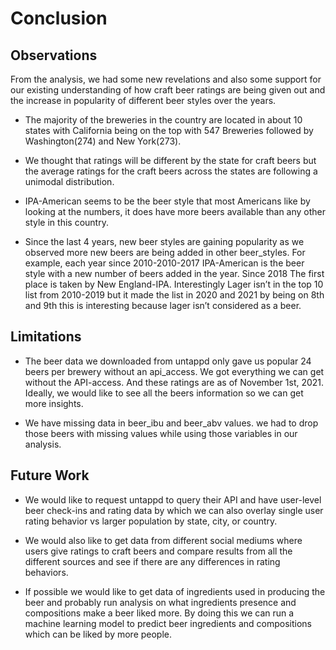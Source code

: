 # Conclusion

## Observations

From the analysis, we had some new revelations and also some support for our existing understanding of how craft beer ratings are being given out and the increase in popularity of different beer styles over the years.

-   The majority of the breweries in the country are located in about 10 states with California being on the top with 547 Breweries followed by Washington(274) and New York(273).

-   We thought that ratings will be different by the state for craft beers but the average ratings for the craft beers across the states are following a unimodal distribution.

-   IPA-American seems to be the beer style that most Americans like by looking at the numbers, it does have more beers available than any other style in this country.

-   Since the last 4 years, new beer styles are gaining popularity as we observed more new beers are being added in other beer_styles. For example, each year since 2010-2010-2017 IPA-American is the beer style with a new number of beers added in the year. Since 2018 The first place is taken by New England-IPA. Interestingly Lager isn't in the top 10 list from 2010-2019 but it made the list in 2020 and 2021 by being on 8th and 9th this is interesting because lager isn't considered as a beer.

## Limitations

-   The beer data we downloaded from untappd only gave us popular 24 beers per brewery without an api_access. We got everything we can get without the API-access. And these ratings are as of November 1st, 2021. Ideally, we would like to see all the beers information so we can get more insights.

-   We have missing data in beer_ibu and beer_abv values. we had to drop those beers with missing values while using those variables in our analysis.

## Future Work

-   We would like to request untappd to query their API and have user-level beer check-ins and rating data by which we can also overlay single user rating behavior vs larger population by state, city, or country.

-   We would also like to get data from different social mediums where users give ratings to craft beers and compare results from all the different sources and see if there are any differences in rating behaviors.

-   If possible we would like to get data of ingredients used in producing the beer and probably run analysis on what ingredients presence and compositions make a beer liked more. By doing this we can run a machine learning model to predict beer ingredients and compositions which can be liked by more people.
